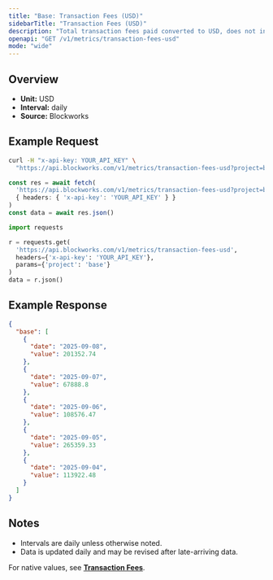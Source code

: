 ```yaml
---
title: "Base: Transaction Fees (USD)"
sidebarTitle: "Transaction Fees (USD)"
description: "Total transaction fees paid converted to USD, does not include out-of-protocol tips or additional sources of revenue"
openapi: "GET /v1/metrics/transaction-fees-usd"
mode: "wide"
---
```


## Overview

- **Unit:** USD
- **Interval:** daily
- **Source:** Blockworks

## Example Request

<CodeGroup>

```bash cURL
curl -H "x-api-key: YOUR_API_KEY" \
  "https://api.blockworks.com/v1/metrics/transaction-fees-usd?project=base"
```

```typescript TypeScript
const res = await fetch(
  'https://api.blockworks.com/v1/metrics/transaction-fees-usd?project=base',
  { headers: { 'x-api-key': 'YOUR_API_KEY' } }
)
const data = await res.json()
```

```python Python
import requests

r = requests.get(
  'https://api.blockworks.com/v1/metrics/transaction-fees-usd',
  headers={'x-api-key': 'YOUR_API_KEY'},
  params={'project': 'base'}
)
data = r.json()
```

</CodeGroup>

## Example Response

```json
{
  "base": [
    {
      "date": "2025-09-08",
      "value": 201352.74
    },
    {
      "date": "2025-09-07",
      "value": 67888.8
    },
    {
      "date": "2025-09-06",
      "value": 108576.47
    },
    {
      "date": "2025-09-05",
      "value": 265359.33
    },
    {
      "date": "2025-09-04",
      "value": 113922.48
    }
  ]
}
```

## Notes
- Intervals are daily unless otherwise noted.
- Data is updated daily and may be revised after late-arriving data.

<Note>For native values, see **[Transaction Fees](./transaction-fees)**.</Note>